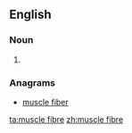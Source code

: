 ==English==

===Noun===
{{en-noun}}

# {{alternative spelling of|muscle fiber|lang=en}}

===Anagrams===
* [[muscle fiber#English|muscle fiber]]

[[ta:muscle fibre]]
[[zh:muscle fibre]]